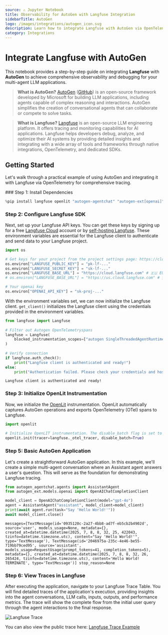 ```yaml
---
source: ⚠️ Jupyter Notebook
title: Observability for AutoGen with Langfuse Integration
sidebarTitle: AutoGen
logo: /images/integrations/autogen_icon.svg
description: Learn how to integrate Langfuse with AutoGen via OpenTelemetry using OpenLit for comprehensive tracing and debugging of your AI agent conversations.
category: Integrations
---
```


# Integrate Langfuse with AutoGen

This notebook provides a step-by-step guide on integrating **Langfuse** with **AutoGen** to achieve comprehensive observability and debugging for your multi-agent LLM applications.

> **What is AutoGen?** [AutoGen](https://microsoft.github.io/autogen/stable/) ([GitHub](https://github.com/microsoft/autogen)) is an open-source framework developed by Microsoft for building LLM applications, including agents capable of complex reasoning and interactions. AutoGen simplifies the creation of conversational agents that can collaborate or compete to solve tasks.

> **What is Langfuse?** [Langfuse](https://langfuse.com) is an open-source LLM engineering platform. It offers tracing and monitoring capabilities for AI applications. Langfuse helps developers debug, analyze, and optimize their AI systems by providing detailed insights and integrating with a wide array of tools and frameworks through native integrations, OpenTelemetry, and dedicated SDKs.

## Getting Started

Let's walk through a practical example of using AutoGen and integrating it with Langfuse via OpenTelemetry for comprehensive tracing.

<Steps>
### Step 1: Install Dependencies



```python
%pip install langfuse openlit "autogen-agentchat" "autogen-ext[openai]" -U
```

### Step 2: Configure Langfuse SDK

Next, set up your Langfuse API keys. You can get these keys by signing up for a free [Langfuse Cloud](https://cloud.langfuse.com/) account or by [self-hosting Langfuse](https://langfuse.com/self-hosting). These environment variables are essential for the Langfuse client to authenticate and send data to your Langfuse project.


```python
import os

# Get keys for your project from the project settings page: https://cloud.langfuse.com
os.environ["LANGFUSE_PUBLIC_KEY"] = "pk-lf-..." 
os.environ["LANGFUSE_SECRET_KEY"] = "sk-lf-..." 
os.environ["LANGFUSE_BASE_URL"] = "https://cloud.langfuse.com" # 🇪🇺 EU region
# os.environ["LANGFUSE_BASE_URL"] = "https://us.cloud.langfuse.com" # 🇺🇸 US region

# Your openai key
os.environ["OPENAI_API_KEY"] = "sk-proj-..."
```
With the environment variables set, we can now initialize the Langfuse client. `get_client()` initializes the Langfuse client using the credentials provided in the environment variables.


```python
from langfuse import Langfuse
 
# Filter out Autogen OpenTelemetryspans
langfuse = Langfuse(
    blocked_instrumentation_scopes=["autogen SingleThreadedAgentRuntime"]
)
 
# Verify connection
if langfuse.auth_check():
    print("Langfuse client is authenticated and ready!")
else:
    print("Authentication failed. Please check your credentials and host.")
```

    Langfuse client is authenticated and ready!


### Step 3: Initialize OpenLit Instrumentation

Now, we initialize the [OpenLit](https://github.com/openlit/openlit) instrumentation. OpenLit automatically captures AutoGen operations and exports OpenTelemetry (OTel) spans to Langfuse.


```python
import openlit
 
# Initialize OpenLIT instrumentation. The disable_batch flag is set to true to process traces immediately.
openlit.init(tracer=langfuse._otel_tracer, disable_batch=True)
```

### Step 5: Basic AutoGen Application

Let's create a straightforward AutoGen application. In this example, we'll create a simple multi-agent conversation where an Assistant agent answers a user's question. This will serve as the foundation for demonstrating Langfuse tracing.


```python
from autogen_agentchat.agents import AssistantAgent
from autogen_ext.models.openai import OpenAIChatCompletionClient

model_client = OpenAIChatCompletionClient(model="gpt-4o")
agent = AssistantAgent("assistant", model_client=model_client)
print(await agent.run(task="Say 'Hello World!'"))
await model_client.close()
```

    messages=[TextMessage(id='0935120c-2a27-4bb8-ad7f-eb5cb2b4902d', source='user', models_usage=None, metadata={}, created_at=datetime.datetime(2025, 7, 8, 8, 32, 25, 422043, tzinfo=datetime.timezone.utc), content="Say 'Hello World!'", type='TextMessage'), TextMessage(id='2046975a-235c-4e46-be55-719bb79ced95', source='assistant', models_usage=RequestUsage(prompt_tokens=41, completion_tokens=5), metadata={}, created_at=datetime.datetime(2025, 7, 8, 8, 32, 26, 265424, tzinfo=datetime.timezone.utc), content='Hello World! TERMINATE', type='TextMessage')] stop_reason=None


### Step 6: View Traces in Langfuse

After executing the application, navigate to your Langfuse Trace Table. You will find detailed traces of the application's execution, providing insights into the agent conversations, LLM calls, inputs, outputs, and performance metrics. The trace will show the complete flow from the initial user query through the agent interactions to the final response.

![Langfuse Trace](https://langfuse.com/images/cookbook/integration-autogen/autogen-example-trace.png)

You can also view the public trace here: [Langfuse Trace Example](https://cloud.langfuse.com/project/cloramnkj0002jz088vzn1ja4/traces/1b72c51fabed12ae7df83bfd4a09f545?timestamp=2025-06-06T11:31:33.965Z&display=details)
</Steps>


<LearnMore />
